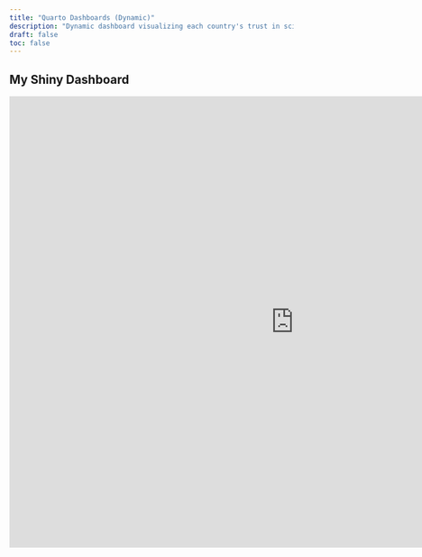 ```yaml
---
title: "Quarto Dashboards (Dynamic)"
description: "Dynamic dashboard visualizing each country's trust in science and knowledge of science."
draft: false
toc: false
---
```


## My Shiny Dashboard

<iframe src="https://nathan-greenfield.shinyapps.io/dashboard/"
        width="200%"
        height="800px"
        frameborder="0">
</iframe>
